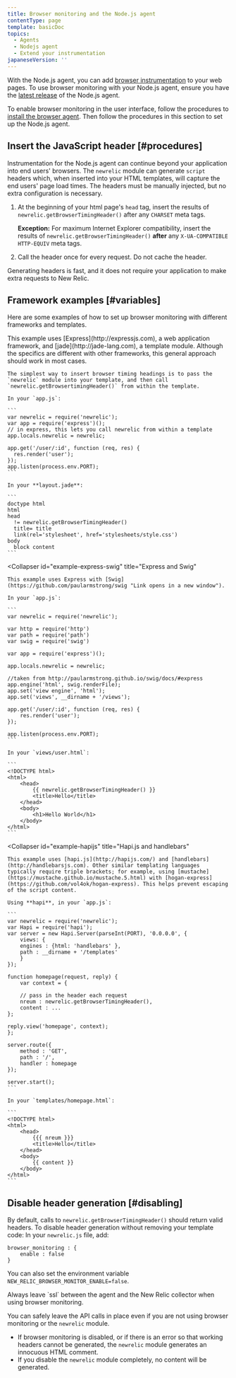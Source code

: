 ```yaml
---
title: Browser monitoring and the Node.js agent
contentType: page
template: basicDoc
topics:
  - Agents
  - Nodejs agent
  - Extend your instrumentation
japaneseVersion: ''
---
```


With the Node.js agent, you can add [browser instrumentation](/docs/browser/new-relic-browser/getting-started/introduction-new-relic-browser) to your web pages. To use browser monitoring with your Node.js agent, ensure you have the [latest release](/docs/agents/nodejs-agent/installation-configuration/installing-maintaining-nodejs#upgrading) of the Node.js agent.

To enable browser monitoring in the user interface, follow the procedures to [install the browser agent](/docs/browser/new-relic-browser/installation/install-new-relic-browser-agent). Then follow the procedures in this section to set up the Node.js agent.

## Insert the JavaScript header [#procedures]

Instrumentation for the Node.js agent can continue beyond your application into end users' browsers. The `newrelic` module can generate `script` headers which, when inserted into your HTML templates, will capture the end users' page load times. The headers must be manually injected, but no extra configuration is necessary.

1. At the beginning of your html page's `head` tag, insert the results of `newrelic.getBrowserTimingHeader()` after any `CHARSET` meta tags.

   **Exception:** For maximum Internet Explorer compatibility, insert the results of `newrelic.getBrowserTimingHeader()` **after** any `X-UA-COMPATIBLE HTTP-EQUIV` meta tags.
2. Call the header once for every request. Do not cache the header.

Generating headers is fast, and it does not require your application to make extra requests to New Relic.

## Framework examples [#variables]

Here are some examples of how to set up browser monitoring with different frameworks and templates.

<CollapserGroup>
  <Collapser
    id="example-express"
    title="Express and jade"
  >
    This example uses [Express](http://expressjs.com), a web application framework, and [jade](http://jade-lang.com), a template module. Although the specifics are different with other frameworks, this general approach should work in most cases.

    The simplest way to insert browser timing headings is to pass the `newrelic` module into your template, and then call `newrelic.getBrowsertimingHeader()` from within the template.

    In your `app.js`:

    ```
    var newrelic = require('newrelic');
    var app = require('express')();
    // in express, this lets you call newrelic from within a template
    app.locals.newrelic = newrelic;

    app.get('/user/:id', function (req, res) {
      res.render('user');
    });
    app.listen(process.env.PORT);
    ```

    In your **layout.jade**:

    ```
    doctype html
    html
    head
      != newrelic.getBrowserTimingHeader()
      title= title
      link(rel='stylesheet', href='stylesheets/style.css')
    body
      block content
    ```
  </Collapser>

  <Collapser
    id="example-express-swig"
    title="Express and Swig"
  >
    This example uses Express with [Swig](https://github.com/paularmstrong/swig "Link opens in a new window").

    In your `app.js`:

    ```
    var newrelic = require('newrelic');

    var http = require('http')
    var path = require('path')
    var swig = require('swig')

    var app = require('express')();

    app.locals.newrelic = newrelic;

    //taken from http://paularmstrong.github.io/swig/docs/#express
    app.engine('html', swig.renderFile);
    app.set('view engine', 'html');
    app.set('views', __dirname + '/views');

    app.get('/user/:id', function (req, res) {
        res.render('user');
    });

    app.listen(process.env.PORT);
    ```

    In your `views/user.html`:

    ```
    <!DOCTYPE html>
    <html>
        <head>
            {{ newrelic.getBrowserTimingHeader() }}
            <title>Hello</title>
        </head>
        <body>
            <h1>Hello World</h1>
        </body>
    </html>
    ```
  </Collapser>

  <Collapser
    id="example-hapijs"
    title="Hapi.js and handlebars"
  >
    This example uses [hapi.js](http://hapijs.com/) and [handlebars](http://handlebarsjs.com). Other similar templating languages typically require triple brackets; for example, using [mustache](https://mustache.github.io/mustache.5.html) with [hogan-express](https://github.com/vol4ok/hogan-express). This helps prevent escaping of the script content.

    Using **hapi**, in your `app.js`:

    ```
    var newrelic = require('newrelic');
    var Hapi = require('hapi');
    var server = new Hapi.Server(parseInt(PORT), '0.0.0.0', {
        views: {
        engines : {html: 'handlebars' },
        path : __dirname + '/templates'
        }
    });

    function homepage(request, reply) {
        var context = {

        // pass in the header each request
        nreum : newrelic.getBrowserTimingHeader(),
        content : ...
    };

    reply.view('homepage', context);
    };

    server.route({
        method : 'GET',
        path : '/',
        handler : homepage
    });

    server.start();
    ```

    In your `templates/homepage.html`:

    ```
    <!DOCTYPE html>
    <html>
        <head>
            {{{ nreum }}}
            <title>Hello</title>
        </head>
        <body>
            {{ content }}
        </body>
    </html>
    ```
  </Collapser>
</CollapserGroup>

## Disable header generation [#disabling]

By default, calls to `newrelic.getBrowserTimingHeader()` should return valid headers. To disable header generation without removing your template code: In your `newrelic.js` file, add:

```
browser_monitoring : {
    enable : false
}
```

You can also set the environment variable `NEW_RELIC_BROWSER_MONITOR_ENABLE=false`.

<Callout variant="caution">
  Always leave `ssl` between the agent and the New Relic collector when using browser monitoring.
</Callout>

You can safely leave the API calls in place even if you are not using browser monitoring or the `newrelic` module.

* If browser monitoring is disabled, or if there is an error so that working headers cannot be generated, the `newrelic` module generates an innocuous HTML comment.
* If you disable the `newrelic` module completely, no content will be generated.
